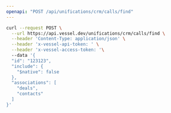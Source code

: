 ```yaml
---
openapi: "POST /api/unifications/crm/calls/find"
---
```


<RequestExample>

```bash Request
curl --request POST \
  --url https://api.vessel.dev/unifications/crm/calls/find \
  --header 'Content-Type: application/json' \
  --header 'x-vessel-api-token: ' \
  --header 'x-vessel-access-token: '\ 
  --data '{
  "id": "123123",
  "include": {
    "$native": false
  },
  "associations": [
    "deals",
    "contacts"
  ]
}'
```

</RequestExample>


      